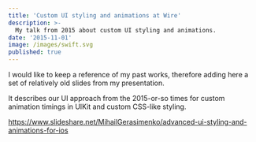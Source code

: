```yaml
---
title: 'Custom UI styling and animations at Wire'
description: >-
  My talk from 2015 about custom UI styling and animations.
date: '2015-11-01'
image: /images/swift.svg
published: true
---
```


I would like to keep a reference of my past works, therefore adding here a set of relatively old slides from my presentation.

It describes our UI approach from the 2015-or-so times for custom animation timings in UIKit and custom CSS-like styling.

https://www.slideshare.net/MihailGerasimenko/advanced-ui-styling-and-animations-for-ios
